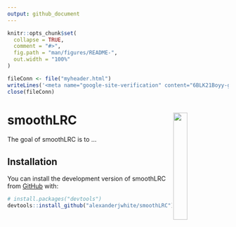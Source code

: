 ```yaml
---
output: github_document
---
```


<!-- README.md is generated from README.Rmd. Please edit that file -->

```r
knitr::opts_chunk$set(
  collapse = TRUE,
  comment = "#>",
  fig.path = "man/figures/README-",
  out.width = "100%"
)

fileConn <- file("myheader.html")
writeLines('<meta name="google-site-verification" content="6BLK21Boyy-gYUdJrvEpht5T_HvknlN4RTq5wiCBkCY" />', fileConn)
close(fileConn)

```

# smoothLRC <img src="./inst/logo/logo.png" align="right" width="25%"/>

<!-- badges: start -->
<!-- badges: end -->

The goal of smoothLRC is to ...

## Installation

You can install the development version of smoothLRC from [GitHub](https://github.com/) with:

``` r
# install.packages("devtools")
devtools::install_github("alexanderjwhite/smoothLRC")
```
